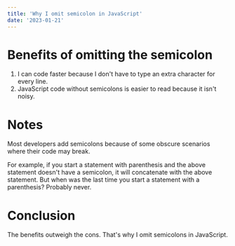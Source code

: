 ```yaml
---
title: 'Why I omit semicolon in JavaScript'
date: '2023-01-21'
---
```


# Benefits of omitting the semicolon

1. I can code faster because I don't have to type an extra character for every line.
2. JavaScript code without semicolons is easier to read because it isn't noisy.

# Notes

Most developers add semicolons because of some obscure scenarios where their code may break.

For example, if you start a statement with parenthesis and the above statement doesn't have a semicolon, it will concatenate with the above statement. But when was the last time you start a statement with a parenthesis? Probably never.

# Conclusion

The benefits outweigh the cons. That's why I omit semicolons in JavaScript.
